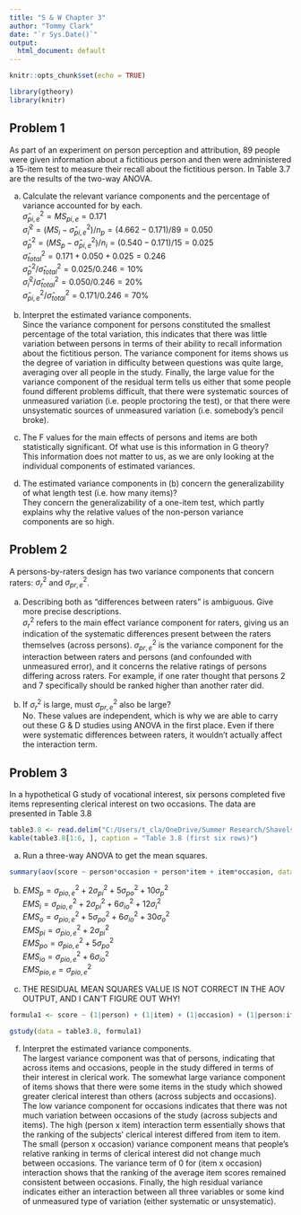 ```yaml
---
title: "S & W Chapter 3"
author: "Tommy Clark"
date: "`r Sys.Date()`"
output:
  html_document: default
---
```


```r
knitr::opts_chunk$set(echo = TRUE)

library(gtheory)
library(knitr)
```

## Problem 1
As part of an experiment on person perception and attribution, 89 people were given information about a fictitious person and then were administered a 15-item test to measure their recall about the fictitious person. In Table 3.7 are the results of the two-way ANOVA.

a. Calculate the relevant variance components and the percentage of variance accounted for by each.\
$\hat{\sigma}_{pi,e}^2 = {MS}_{pi,e} = 0.171$\
$\hat{\sigma}_{{i}}^2 = ({MS}_i - \hat{\sigma}_{pi,e}^2)/{n_p} = (4.662 - 0.171)/89 = 0.050$\
$\hat{\sigma}_{{p}}^2 = ({MS}_p - \hat{\sigma}_{pi,e}^2)/{n_i} = (0.540 - 0.171)/15 = 0.025$\
$\hat{\sigma}_{{total}}^2 = 0.171 + 0.050 + 0.025 = 0.246$\
$\hat{\sigma}_{{p}}^2/\hat{\sigma}_{{total}}^2 = 0.025/0.246 = 10\%$\
$\hat{\sigma}_{{i}}^2/\hat{\sigma}_{{total}}^2 = 0.050/0.246 = 20\%$\
$\hat{\sigma}_{pi,e}^2/\hat{\sigma}_{{total}}^2 = 0.171/0.246 = 70\%$

b. Interpret the estimated variance components.\
Since the variance component for persons constituted the smallest percentage of the total variation, this indicates that there was little variation between persons in terms of their ability to recall information about the fictitious person. The variance component for items shows us the degree of variation in difficulty between questions was quite large, averaging over all people in the study. Finally, the large value for the variance component of the residual term tells us either that some people 
found different problems difficult, that there were systematic sources of unmeasured variation (i.e. people proctoring the test), or that there were unsystematic sources of unmeasured variation (i.e. somebody's pencil broke).

c. The F values for the main effects of persons and items are both statistically significant. Of what use is this information in G theory?\
This information does not matter to us, as we are only looking at the individual components of estimated variances.

d. The estimated variance components in (b) concern the generalizability of what length test (i.e. how many items)?\
They concern the generalizability of a one-item test, which partly explains why the relative values of the non-person variance components are so high.


## Problem 2
A persons-by-raters design has two variance components that concern raters: ${\sigma}_r^2$ and ${\sigma}_{pr,e}^2$.\

a. Describing both as "differences between raters" is ambiguous. Give more precise descriptions.\
${\sigma}_r^2$ refers to the main effect variance component for raters, giving us an indication of the systematic differences present between the raters themselves (across persons). ${\sigma}_{pr,e}^2$ is the variance component for the interaction between raters and persons (and confounded with unmeasured error), and it concerns the relative ratings of persons differing across raters. For example, if one rater thought that persons 2 and 7 specifically should be ranked higher than another rater did.\

b. If ${\sigma}_r^2$ is large, must ${\sigma}_{pr,e}^2$ also be large?\
No. These values are independent, which is why we are able to carry out these G & D studies using ANOVA in the first place. Even if there were systematic differences between raters, it wouldn't actually affect the interaction term.

## Problem 3
In a hypothetical G study of vocational interest, six persons completed five items representing clerical interest on two occasions. The data are presented in Table 3.8\
```r
table3.8 <- read.delim("C:/Users/t_cla/OneDrive/Summer Research/ShavelsonWebb1991_table3.8.txt")
kable(table3.8[1:6, ], caption = "Table 3.8 (first six rows)")
```
a. Run a three-way ANOVA to get the mean squares.\
```r
summary(aov(score ~ person*occasion + person*item + item*occasion, data = table3.8))
```

b. 
${EMS}_p = {\sigma}_{pio,e}^2 + 2{\sigma}_{pi}^2 + 5{\sigma}_{po}^2 + 10{\sigma}_{p}^2$\
${EMS}_i = {\sigma}_{pio,e}^2 + 2{\sigma}_{pi}^2 + 6{\sigma}_{io}^2 + 12{\sigma}_{i}^2$\
${EMS}_o = {\sigma}_{pio,e}^2 + 5{\sigma}_{po}^2 + 6{\sigma}_{io}^2 + 30{\sigma}_{o}^2$\
${EMS}_{pi} = {\sigma}_{pio,e}^2 + 2{\sigma}_{pi}^2$\
${EMS}_{po} = {\sigma}_{pio,e}^2 + 5{\sigma}_{po}^2$\
${EMS}_{io} = {\sigma}_{pio,e}^2 + 6{\sigma}_{io}^2$\
${EMS}_{pio,e} = {\sigma}_{pio,e}^2$

c. 
THE RESIDUAL MEAN SQUARES VALUE IS NOT CORRECT IN THE AOV OUTPUT, AND I CAN'T FIGURE OUT WHY!

```r
formula1 <- score ~ (1|person) + (1|item) + (1|occasion) + (1|person:item) + (1|person:occasion) + (1|item:occasion)

gstudy(data = table3.8, formula1)
```
f. Interpret the estimated variance components.\
The largest variance component was that of persons, indicating that across items and occasions, people in the study differed in terms of their interest in clerical work. The somewhat large variance component of items shows that there were some items in the study which showed greater clerical interest than others (across subjects and occasions). The low variance component for occasions indicates that there was not much variation between occasions of the study (across subjects and items). The high (person x item) interaction term essentially shows that the ranking of the subjects' clerical interest differed from item to item. The small (person x occasion) variance component means that people's relative ranking in terms of clerical interest did not change much between occasions. The variance term of 0 for (item x occasion) interaction shows that the ranking of the average item scores remained consistent between occasions. Finally, the high residual variance indicates either an interaction between all three variables or some kind of unmeasured type of variation (either systematic or unsystematic).

